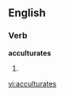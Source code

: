 ==English==

===Verb===
'''acculturates'''

# {{third-person singular of|[[acculturate]]}}

[[vi:acculturates]]